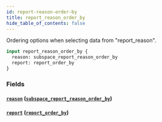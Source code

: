 ```yaml
---
id: report-reason-order-by
title: report_reason_order_by
hide_table_of_contents: false
---
```



Ordering options when selecting data from "report_reason".

```graphql
input report_reason_order_by {
  reason: subspace_report_reason_order_by
  report: report_order_by
}
```


### Fields

#### [`reason`](#) ([`subspace_report_reason_order_by`](../inputs/subspace-report-reason-order-by))




#### [`report`](#) ([`report_order_by`](../inputs/report-order-by))






